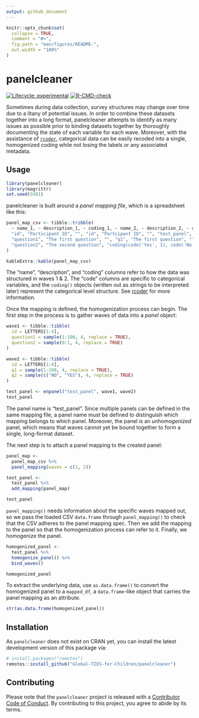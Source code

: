 ```yaml
---
output: github_document
---
```


<!-- README.md is generated from README.Rmd. Please edit that file -->

```r
knitr::opts_chunk$set(
  collapse = TRUE,
  comment = "#>",
  fig.path = "man/figures/README-",
  out.width = "100%"
)
```
# panelcleaner

<!-- badges: start -->
[![Lifecycle: experimental](https://img.shields.io/badge/lifecycle-experimental-orange.svg)](https://www.tidyverse.org/lifecycle/#experimental)
[![R-CMD-check](https://github.com/nyuglobalties/panelcleaner/actions/workflows/R-CMD-check.yaml/badge.svg)](https://github.com/nyuglobalties/panelcleaner/actions/workflows/R-CMD-check.yaml)
<!-- badges: end -->

Sometimes during data collection, survey structures may change over time due to a litany of potential issues. In order to combine these datasets together into a long format, panelcleaner attempts to identify as many issues as possible prior to binding datasets together by thoroughly documenting the state of each variable for each wave. Moreover, with the assistance of [`rcoder`](https://github.com/Global-TIES-for-Children/rcoder), categorical data can be easily recoded into a single, homogenized coding while not losing the labels or any associated metadata.

## Usage

```r
library(panelcleaner)
library(magrittr)
set.seed(9381)
```

panelcleaner is built around a _panel mapping file_, which is a spreadsheet like this:

```r
panel_map_csv <- tibble::tribble(
  ~ name_1, ~ description_1, ~ coding_1, ~ name_2, ~ description_2, ~ coding_2, ~ panel, ~ homogenized_name, ~ homogenized_coding,
  "id", "Participant ID", "", "id", "Partcipant ID", "", "test_panel", "id", "",
  "question1", "The first question", "", "q1", "The first question", "", "test_panel", "question_1", "",
  "question2", "The second question", "coding(code('Yes', 1), code('No', 0))", "q2", "The second question", "coding(code('Yes', 'YES'), code('No', 'NO'))", "test_panel", "question_2", "coding(code('Yes', 1), code('No', 0))"
)

kableExtra::kable(panel_map_csv)
```

The "name", "description", and "coding" columns refer to how the data was structured in waves 1 & 2. The "code" columns are specific to categorical variables, and the `coding()` objects (written out as strings to be interpreted later) represent the categorical level structure. See [rcoder](https://github.com/Global-TIES-for-Children/rcoder) for more information.

Once the mapping is defined, the homogenization process can begin. The first step in the process is to gather waves of data into a _panel_ object:

```r
wave1 <- tibble::tibble(
  id = LETTERS[1:4],
  question1 = sample(1:100, 4, replace = TRUE),
  question2 = sample(0:1, 4, replace = TRUE)
)

wave2 <- tibble::tibble(
  id = LETTERS[1:4],
  q1 = sample(1:100, 4, replace = TRUE),
  q2 = sample(c("NO", "YES"), 4, replace = TRUE)
)

test_panel <- enpanel("test_panel", wave1, wave2)
test_panel
```

The panel name is "test_panel". Since multiple panels can be defined in the same mapping file, a panel name must be defined to distinguish which mapping belongs to which panel. Moreover, the panel is an _unhomogenized_ panel, which means that waves cannot yet be bound together to form a single, long-format dataset.

The next step is to attach a panel mapping to the created panel:

```r
panel_map <-
  panel_map_csv %>% 
  panel_mapping(waves = c(1, 2))

test_panel <-
  test_panel %>% 
  add_mapping(panel_map)

test_panel
```

`panel_mapping()` needs information about the specific waves mapped out, so we pass the loaded CSV `data.frame` through `panel_mapping()` to check that the CSV adheres to the panel mapping spec. Then we add the mapping to the panel so that the homogenization process can refer to it. Finally, we homogenize the panel.

```r
homogenized_panel <-
  test_panel %>% 
  homogenize_panel() %>% 
  bind_waves()

homogenized_panel
```

To extract the underlying data, use `as.data.frame()` to convert the homogenized panel to a `mapped_df`, a `data.frame`-like object that carries the panel mapping as an attribute.

```r
str(as.data.frame(homogenized_panel))
```

## Installation

As `panelcleaner` does not exist on CRAN yet, you can install the latest development version of this package via:

``` r
# install.packages("remotes")
remotes::install_github("Global-TIES-for-Children/panelcleaner")
```

## Contributing

Please note that the `panelcleaner` project is released with a [Contributor Code of Conduct](.github/CODE_OF_CONDUCT.md). By contributing to this project, you agree to abide by its terms.
